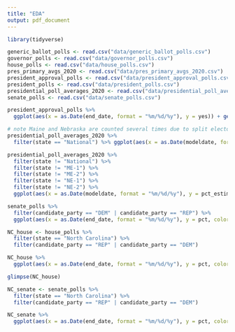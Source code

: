 ```yaml
---
title: "EDA"
output: pdf_document
---
```


```r
library(tidyverse)
```

```r
generic_ballot_polls <- read.csv("data/generic_ballot_polls.csv")
governor_polls <- read.csv("data/governor_polls.csv")
house_polls <- read.csv("data/house_polls.csv")
pres_primary_avgs_2020 <- read.csv("data/pres_primary_avgs_2020.csv")
president_approval_polls <- read.csv("data/president_approval_polls.csv")
president_polls <- read.csv("data/president_polls.csv")
presidential_poll_averages_2020 <- read.csv("data/presidential_poll_averages_2020.csv")
senate_polls <- read.csv("data/senate_polls.csv")
```


```r
president_approval_polls %>%
  ggplot(aes(x = as.Date(end_date, format = "%m/%d/%y"), y = yes)) + geom_point() + geom_smooth()

```


```r
# note Maine and Nebraska are counted several times due to split electoral votes
presidential_poll_averages_2020 %>%
  filter(state == "National") %>% ggplot(aes(x = as.Date(modeldate, format = "%m/%d/%y"), y = pct_estimate, color = candidate_name)) + geom_point()

presidential_poll_averages_2020 %>%
  filter(state != "National") %>% 
  filter(state != "ME-1") %>%
  filter(state != "ME-2") %>%
  filter(state != "NE-1") %>%
  filter(state != "NE-2") %>%
  ggplot(aes(x = as.Date(modeldate, format = "%m/%d/%y"), y = pct_estimate, color = candidate_name)) + geom_line() + facet_wrap(~state)

```


```r
senate_polls %>%
  filter(candidate_party == "DEM" | candidate_party == "REP") %>%
  ggplot(aes(x = as.Date(end_date, format = "%m/%d/%y"), y = pct, color = candidate_party)) + geom_point() + facet_wrap(~race_id)
```


```r
NC_house <- house_polls %>%
  filter(state == "North Carolina") %>%
  filter(candidate_party == "REP" | candidate_party == "DEM")

NC_house %>%
  ggplot(aes(x = as.Date(end_date, format = "%m/%d/%y"), y = pct, color = as.factor(candidate_party))) + geom_point() + facet_wrap(~seat_name)

glimpse(NC_house)
```

```r
NC_senate <- senate_polls %>%
  filter(state == "North Carolina") %>%
  filter(candidate_party == "REP" | candidate_party == "DEM")

NC_senate %>%
  ggplot(aes(x = as.Date(end_date, format = "%m/%d/%y"), y = pct, color = as.factor(candidate_party))) + geom_point()
```



